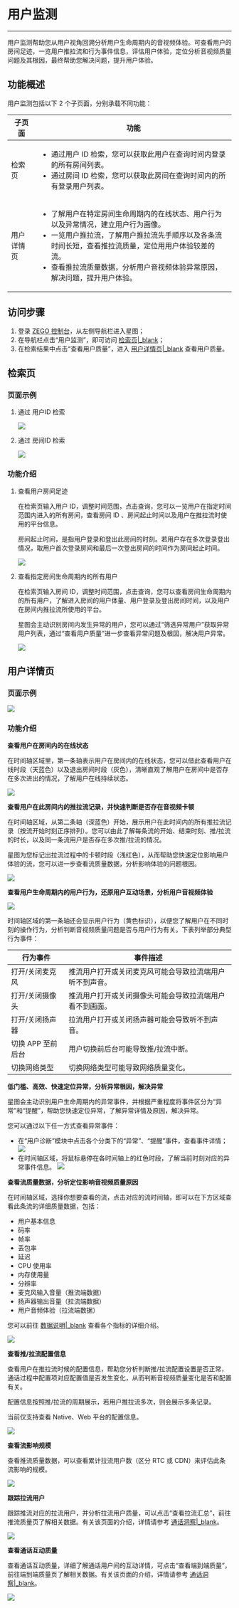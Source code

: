 # 用户监测

- - -
用户监测帮助您从用户视角回溯分析用户生命周期内的音视频体验。可查看用户的房间足迹，一览用户推拉流和行为事件信息，评估用户体验，定位分析音视频质量问题及其根因，最终帮助您解决问题，提升用户体验。

## 功能概述

用户监测包括以下 2 个子页面，分别承载不同功能：

|子页面|功能|
|--|--|
|检索页|<ul><li>通过用户 ID 检索，您可以获取此用户在查询时间内登录的所有房间列表。</li><li>通过房间 ID 检索，您可以获取此房间在查询时间内的所有登录用户列表。</li></ul>|
|用户详情页|<ul><li>了解用户在特定房间生命周期内的在线状态、用户行为以及异常情况，建立用户行为画像。</li><li>一览用户推拉流，了解用户推拉流先手顺序以及各条流时间长短，查看推拉流质量，定位用用户体验较差的流。</li><li>查看推拉流质量数据，分析用户音视频体验异常原因，解决问题，提升用户体验。</li></ul>|


## 访问步骤
1. 登录 [ZEGO 控制台](https://console.zego.im)，从左侧导航栏进入星图；
2. 在导航栏点击“用户监测”，即可访问 [检索页\|_blank](#检索页)；
3. 在检索结果中点击“查看用户质量”，进入 [用户详情页\|_blank](#用户详情页) 查看用户质量。

## 检索页

### 页面示例
1. 通过 用户ID 检索

    <Frame width="512" height="auto" caption=""><Frame width="512" height="auto" caption=""><img src="https://storage.zego.im/sdk-doc/Pics/Prism/jiansuo_yonghuID.png" /></Frame></Frame>

2. 通过 房间ID 检索

    <Frame width="512" height="auto" caption=""><Frame width="512" height="auto" caption=""><img src="https://storage.zego.im/sdk-doc/Pics/Prism/jiansuo_fangjianID.png" /></Frame></Frame>

### 功能介绍
1. 查看用户房间足迹

    在检索页输入用户 ID，调整时间范围，点击查询，您可以一览用户在指定时间范围内进入的所有房间，查看房间 ID 、房间起止时间以及用户在推拉流时使用的平台信息。

    <Note title="说明">

    房间起止时间，是指用户登录和登出此房间的时刻。若用户存在多次登录登出情况，取用户首次登录房间和最后一次登出房间的时间作为房间起止时间。
    </Note>

    <Frame width="512" height="auto" caption=""><Frame width="512" height="auto" caption=""><img src="https://storage.zego.im/sdk-doc/Pics/Prism/yonghujiance/yonghuIDjiansuoshili.png" /></Frame></Frame>

2. 查看指定房间生命周期内的所有用户

    在检索页输入房间 ID，调整时间范围，点击查询，您可以查看房间生命周期内的所有用户，了解进入房间的用户体量、用户登录及登出房间时间，以及用户在房间内推拉流所使用的平台。

    星图会主动识别房间内发生异常的用户，您可以通过“筛选异常用户”获取异常用户列表，通过“查看用户质量”进一步查看异常问题及根因，解决用户异常。

    <Frame width="512" height="auto" caption=""><Frame width="512" height="auto" caption=""><img src="https://storage.zego.im/sdk-doc/Pics/Prism/yonghujiance/fangjianIDjiansuohshili.png" /></Frame></Frame>

## 用户详情页

### 页面示例

<Frame width="512" height="auto" caption=""><Frame width="512" height="auto" caption=""><img src="https://storage.zego.im/sdk-doc/Pics/Prism/yonghuxiangqingye.png" /></Frame></Frame>

### 功能介绍

**查看用户在房间内的在线状态**

在时间轴区域里，第一条轴表示用户在房间内的在线状态，您可以借此查看用户在线时段（天蓝色）以及退出房间时段（灰色），清晰直观了解用户在房间中是否存在多次进出的情况，了解用户在线持续状态。

<Frame width="512" height="auto" caption=""><Frame width="512" height="auto" caption=""><img src="https://storage.zego.im/sdk-doc/Pics/Prism/yonghujiance/fangjianshijianzhou.png" /></Frame></Frame>

**查看用户在此房间内的推拉流记录，并快速判断是否存在音视频卡顿**

在时间轴区域，从第二条轴（深蓝色）开始，展示用户在此时间内的所有推拉流记录（按流开始时刻正序排列）。您可以由此了解每条流的开始、结束时刻、推/拉流的时长，以及同一条流用户是否存在多次推/拉流的情况。

星图为您标记出拉流过程中的卡顿时段（浅红色），从而帮助您快速定位影响用户体验的流，您可以进一步查看流质量数据，分析影响体验的问题根因。

<Frame width="512" height="auto" caption=""><Frame width="512" height="auto" caption=""><img src="https://storage.zego.im/sdk-doc/Pics/Prism/yonghujiance/liushijianzhou.png" /></Frame></Frame>

**查看用户生命周期内的用户行为，还原用户互动场景，分析用户音视频体验**

<Frame width="512" height="auto" caption=""><Frame width="512" height="auto" caption=""><img src="https://storage.zego.im/sdk-doc/Pics/Prism/yonghujiance/yonghuxingwei.png" /></Frame></Frame>

时间轴区域的第一条轴还会显示用户行为（黄色标识），以便您了解用户在不同时刻的操作行为，分析判断音视频质量问题是否与用户行为有关。下表列举部分典型行为事件：

|行为事件|事件描述|
|-|-|
|打开/关闭麦克风|推流用户打开或关闭麦克风可能会导致拉流端用户听不到声音。|
|打开/关闭摄像头|推流用户打开或关闭摄像头可能会导致拉流端用户看不到画面。|
|打开/关闭扬声器|拉流用户打开或关闭扬声器可能会导致听不到声音。|
|切换 APP 至前后台|用户切换前后台可能导致推/拉流中断。|
|切换网络类型|切换网络类型可能导致网络质量变化。|

**低门槛、高效、快速定位异常，分析异常根因，解决异常**

星图会主动识别用户生命周期内的异常事件，并根据严重程度将事件区分为“异常”和“提醒”，帮助您快速定位异常，了解异常详情及原因，解决异常。

您可以通过以下任一方式查看异常事件：
- 在“用户诊断”模块中点击各个分类下的“异常”、“提醒”事件，查看事件详情；
  <Frame width="512" height="auto" caption=""><img src="https://storage.zego.im/sdk-doc/Pics/Prism/yonghujiance/zizhuzhenduan.png" /></Frame>
- 在时间轴区域，将鼠标悬停在各时间轴上的红色时段，了解当前时刻对应的异常事件信息。
  <Frame width="512" height="auto" caption=""><img src="https://storage.zego.im/sdk-doc/Pics/Prism/yonghujiance/yichangshijian.png" /></Frame>


**查看流质量数据，分析定位影响音视频质量原因**

在时间轴区域，选择你想要查看的流，点击对应的流时间轴，即可以在下方区域查看此条流的详细质量数据，包括：
- 用户基本信息
- 码率
- 帧率
- 丢包率
- 延迟
- CPU 使用率
- 内存使用量
- 分辨率
- 麦克风输入音量（推流端数据）
- 扬声器输出音量（拉流端数据）
- 用户音频体验（拉流端数据）

您可以前往 [数据说明\|_blank](./Communication%20Insights/Data%20explanation.mdx) 查看各个指标的详细介绍。

<Frame width="512" height="auto" caption=""><img src="https://storage.zego.im/sdk-doc/Pics/Prism/yonghujiance/liuzhiliangtubiao.png" /></Frame>

**查看推/拉流配置信息**

查看用户在推拉流时候的配置信息，帮助您分析判断推/拉流配置设置是否正常，通话过程中配置项对应配置值是否发生变化，从而判断音视频质量变化是否和配置有关。

配置信息按照推/拉流的周期展示，若用户推拉流多次，则会展示多条记录。

<Note title="说明">

当前仅支持查看 Native、Web 平台的配置信息。
</Note>

<Frame width="512" height="auto" caption=""><img src="https://storage.zego.im/sdk-doc/Pics/Prism/peizhibiao.png" /></Frame>

**查看流影响规模**

查看推流质量数据，可以查看累计拉流用户数（区分 RTC 或 CDN）来评估此条流影响的规模。

<Frame width="512" height="auto" caption=""><img src="https://storage.zego.im/sdk-doc/Pics/Prism/Scale.png" /></Frame>

**跟踪拉流用户**

跟踪推流对应的拉流用户，并分析拉流用户质量，可以点击“查看拉流汇总”，前往推流质量页了解相关数据。有关该页面的介绍，详情请参考 [通话洞察\|_blank](#16609#5)。

<Frame width="512" height="auto" caption=""><img src="https://storage.zego.im/sdk-doc/Pics/Prism/Stream_playing.png" /></Frame>

**查看通话互动质量**

查看通话互动质量，详细了解通话用户间的互动详情，可点击“查看端到端质量”，前往端到端质量页了解相关数据。有关该页面的介绍，详情请参考 [通话洞察\|_blank](#16609#6)。

<Frame width="512" height="auto" caption=""><img src="https://storage.zego.im/sdk-doc/Pics/Prism/End2End.png" /></Frame>
